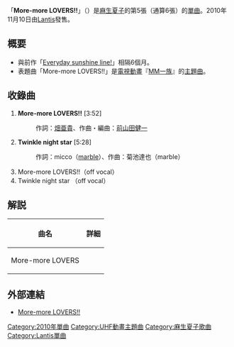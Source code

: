 {{Infobox Single 
| Name           = More-more LOVERS!!
| Artist         = [[麻生夏子|麻生夏子]]
| Album          =
| A-side         = 
| B-side         = Twinkle night star
| Released       = 2010年11月10日
| Format         = [[單曲|單曲]]
| Recorded       = 2010年<br/ >{{JPN}}
| Genre          = [[J-POP|J-POP]]（[[動畫歌曲|動畫歌曲]]）
| Length         = 18分39秒
| Label          = [[Lantis|Lantis]]（LACM-4756）
| Writer         = [[畑亜貴|畑亜貴]]（作詞 #1）<br/>[[前山田健一|前山田健一]]（作曲 #1）<br/>micco（作詞 #2）<br/>菊池達也（作曲 #2）
| Producer       =
| Certification  =
| Chart position = * 週間38位<small>（[[Oricon|Oricon]]）</small> 
* 每日29位<small>（Oricon）</small>
| Last single    = [[Everyday_sunshine_line!|Everyday sunshine line!]]<br/> （2010年）
| This single    = '''More-more LOVERS!!''' <br/> （2010年）
| Next single    = 
}}
「'''More-more LOVERS!!'''」（{{lang|ja|モア・モア・ラバーズ}}）是[[麻生夏子|麻生夏子]]的第5張（通算6張）的[[單曲|單曲]]。2010年11月10日由[[Lantis|Lantis]]發售。

== 概要 ==
* 與前作「[[Everyday_sunshine_line!|Everyday sunshine line!]]」相隔6個月。
* 表題曲「More-more LOVERS!!」是[[電視動畫|電視動畫]]『[[MM一族|MM一族]]』的[[主題曲|主題曲]]。

== 收錄曲 ==
# '''More-more LOVERS!!''' [3:52]  
#: 作詞：[[畑亜貴|畑亜貴]]、作曲・編曲：[[前山田健一|前山田健一]]
# '''Twinkle night star''' [5:28] 
#: 作詞：micco（[[marble|marble]]）、作曲：菊池達也（marble）
# More-more LOVERS!!（off vocal）
# Twinkle night star （off vocal）

== 解説 ==
{| class="wikitable"
! 曲名 !! 詳細
|-
| More-more LOVERS!!||是[[電視動畫|電視動畫]]『[[MM一族|MM一族]]』[[主題曲|主題曲]]
|}

== 外部連結 ==
* [http://lantis.jp/new-release/data.php?id=b2dc0f94ab5538dff23439dab772b28e More-more LOVERS!!]{{Wayback|url=http://lantis.jp/new-release/data.php?id=b2dc0f94ab5538dff23439dab772b28e |date=20120629161419 }}

[[Category:2010年單曲|Category:2010年單曲]]
[[Category:UHF動畫主題曲|Category:UHF動畫主題曲]]
[[Category:麻生夏子歌曲|Category:麻生夏子歌曲]]
[[Category:Lantis單曲|Category:Lantis單曲]]